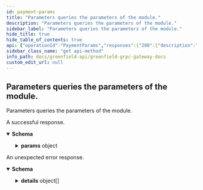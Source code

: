 ```yaml
---
id: payment-params
title: "Parameters queries the parameters of the module."
description: "Parameters queries the parameters of the module."
sidebar_label: "Parameters queries the parameters of the module."
hide_title: true
hide_table_of_contents: true
api: {"operationId":"PaymentParams","responses":{"200":{"description":"A successful response.","content":{"*/*":{"schema":{"type":"object","properties":{"params":{"description":"params holds all the parameters of this module.","type":"object","properties":{"reserve_time":{"type":"string","format":"uint64","title":"Time duration which the buffer balance need to be reserved for NetOutFlow e.g. 6 month"},"payment_account_count_limit":{"type":"string","format":"uint64","title":"The maximum number of payment accounts that can be created by one user"},"forced_settle_time":{"type":"string","format":"uint64","description":"Time duration threshold of forced settlement.\nIf dynamic balance is less than NetOutFlowRate * forcedSettleTime, the account can be forced settled."},"max_auto_force_settle_num":{"type":"string","format":"uint64","title":"the maximum number of accounts that will be forced settled in one block"},"fee_denom":{"type":"string","title":"The denom of fee charged in payment module"},"validator_tax_rate":{"type":"string","title":"The tax rate to pay for validators in storage payment. The default value is 1%(0.01)"}}}},"description":"QueryParamsResponse is response type for the Query/Params RPC method."}}}},"default":{"description":"An unexpected error response.","content":{"*/*":{"schema":{"type":"object","properties":{"error":{"type":"string"},"code":{"type":"integer","format":"int32"},"message":{"type":"string"},"details":{"type":"array","items":{"type":"object","properties":{"type_url":{"type":"string"},"value":{"type":"string","format":"byte"}}}}}}}}}},"tags":["Query"],"description":"Parameters queries the parameters of the module.","method":"get","path":"/greenfield/payment/params","info":{"title":"Greenfield - gRPC Gateway docs","description":"A REST interface for state queries","version":"1.0.0"},"postman":{"name":"Parameters queries the parameters of the module.","description":{"type":"text/plain"},"url":{"path":["greenfield","payment","params"],"host":["{{baseUrl}}"],"query":[],"variable":[]},"header":[{"key":"Accept","value":"*/*"}],"method":"GET"}}
sidebar_class_name: "get api-method"
info_path: docs/greenfield-api/greenfield-grpc-gateway-docs
custom_edit_url: null
---
```



## Parameters queries the parameters of the module.



Parameters queries the parameters of the module.

<div><ApiTabs><TabItem label={"200"} value={"200"}><div>

A successful response.

</div><div><MimeTabs schemaType={"response"}><TabItem label={"*/*"} value={"*/*"}><SchemaTabs><TabItem label={"Schema"} value={"Schema"}><details style={{}} data-collapsed={false} open={true}><summary style={{"textAlign":"left"}}><strong>Schema</strong></summary><div style={{"textAlign":"left","marginLeft":"1rem"}}></div><ul style={{"marginLeft":"1rem"}}><SchemaItem collapsible={true} className={"schemaItem"}><details style={{}}><summary style={{}}><strong>params</strong><span style={{"opacity":"0.6"}}> object</span></summary><div style={{"marginLeft":"1rem"}}><div style={{"marginTop":".5rem","marginBottom":".5rem"}}>

params holds all the parameters of this module.

</div><SchemaItem collapsible={false} name={"reserve_time"} required={false} schemaName={"uint64"} qualifierMessage={undefined} schema={{"type":"string","format":"uint64","title":"Time duration which the buffer balance need to be reserved for NetOutFlow e.g. 6 month"}}></SchemaItem><SchemaItem collapsible={false} name={"payment_account_count_limit"} required={false} schemaName={"uint64"} qualifierMessage={undefined} schema={{"type":"string","format":"uint64","title":"The maximum number of payment accounts that can be created by one user"}}></SchemaItem><SchemaItem collapsible={false} name={"forced_settle_time"} required={false} schemaName={"uint64"} qualifierMessage={undefined} schema={{"type":"string","format":"uint64","description":"Time duration threshold of forced settlement.\nIf dynamic balance is less than NetOutFlowRate * forcedSettleTime, the account can be forced settled."}}></SchemaItem><SchemaItem collapsible={false} name={"max_auto_force_settle_num"} required={false} schemaName={"uint64"} qualifierMessage={undefined} schema={{"type":"string","format":"uint64","title":"the maximum number of accounts that will be forced settled in one block"}}></SchemaItem><SchemaItem collapsible={false} name={"fee_denom"} required={false} schemaName={"The denom of fee charged in payment module"} qualifierMessage={undefined} schema={{"type":"string","title":"The denom of fee charged in payment module"}}></SchemaItem><SchemaItem collapsible={false} name={"validator_tax_rate"} required={false} schemaName={"The tax rate to pay for validators in storage payment. The default value is 1%(0.01)"} qualifierMessage={undefined} schema={{"type":"string","title":"The tax rate to pay for validators in storage payment. The default value is 1%(0.01)"}}></SchemaItem></div></details></SchemaItem></ul></details></TabItem><TabItem label={"Example (from schema)"} value={"Example (from schema)"}><ResponseSamples responseExample={"{\n  \"params\": {\n    \"reserve_time\": \"string\",\n    \"payment_account_count_limit\": \"string\",\n    \"forced_settle_time\": \"string\",\n    \"max_auto_force_settle_num\": \"string\",\n    \"fee_denom\": \"string\",\n    \"validator_tax_rate\": \"string\"\n  }\n}"} language={"json"}></ResponseSamples></TabItem></SchemaTabs></TabItem></MimeTabs></div></TabItem><TabItem label={"default"} value={"default"}><div>

An unexpected error response.

</div><div><MimeTabs schemaType={"response"}><TabItem label={"*/*"} value={"*/*"}><SchemaTabs><TabItem label={"Schema"} value={"Schema"}><details style={{}} data-collapsed={false} open={true}><summary style={{"textAlign":"left"}}><strong>Schema</strong></summary><div style={{"textAlign":"left","marginLeft":"1rem"}}></div><ul style={{"marginLeft":"1rem"}}><SchemaItem collapsible={false} name={"error"} required={false} schemaName={"string"} qualifierMessage={undefined} schema={{"type":"string"}}></SchemaItem><SchemaItem collapsible={false} name={"code"} required={false} schemaName={"int32"} qualifierMessage={undefined} schema={{"type":"integer","format":"int32"}}></SchemaItem><SchemaItem collapsible={false} name={"message"} required={false} schemaName={"string"} qualifierMessage={undefined} schema={{"type":"string"}}></SchemaItem><SchemaItem collapsible={true} className={"schemaItem"}><details style={{}}><summary style={{}}><strong>details</strong><span style={{"opacity":"0.6"}}> object[]</span></summary><div style={{"marginLeft":"1rem"}}><li><div style={{"fontSize":"var(--ifm-code-font-size)","opacity":"0.6","marginLeft":"-.5rem","paddingBottom":".5rem"}}>Array [</div></li><SchemaItem collapsible={false} name={"type_url"} required={false} schemaName={"string"} qualifierMessage={undefined} schema={{"type":"string"}}></SchemaItem><SchemaItem collapsible={false} name={"value"} required={false} schemaName={"byte"} qualifierMessage={undefined} schema={{"type":"string","format":"byte"}}></SchemaItem><li><div style={{"fontSize":"var(--ifm-code-font-size)","opacity":"0.6","marginLeft":"-.5rem"}}>]</div></li></div></details></SchemaItem></ul></details></TabItem><TabItem label={"Example (from schema)"} value={"Example (from schema)"}><ResponseSamples responseExample={"{\n  \"error\": \"string\",\n  \"code\": 0,\n  \"message\": \"string\",\n  \"details\": [\n    {\n      \"type_url\": \"string\",\n      \"value\": \"string\"\n    }\n  ]\n}"} language={"json"}></ResponseSamples></TabItem></SchemaTabs></TabItem></MimeTabs></div></TabItem></ApiTabs></div>
      